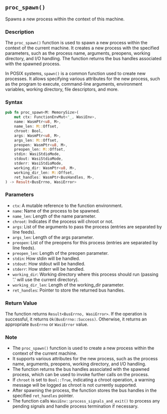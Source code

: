 ## `proc_spawn()`

Spawns a new process within the context of this machine.

### Description

The `proc_spawn()` function is used to spawn a new process within the context of the current machine. It creates a new process with the specified parameters, such as the process name, arguments, preopens, working directory, and I/O handling. The function returns the bus handles associated with the spawned process.

In POSIX systems, `spawn()` is a common function used to create new processes. It allows specifying various attributes for the new process, such as the program to execute, command-line arguments, environment variables, working directory, file descriptors, and more.

### Syntax

```rust
pub fn proc_spawn<M: MemorySize>(
    mut ctx: FunctionEnvMut<'_, WasiEnv>,
    name: WasmPtr<u8, M>,
    name_len: M::Offset,
    chroot: Bool,
    args: WasmPtr<u8, M>,
    args_len: M::Offset,
    preopen: WasmPtr<u8, M>,
    preopen_len: M::Offset,
    stdin: WasiStdioMode,
    stdout: WasiStdioMode,
    stderr: WasiStdioMode,
    working_dir: WasmPtr<u8, M>,
    working_dir_len: M::Offset,
    ret_handles: WasmPtr<BusHandles, M>,
) -> Result<BusErrno, WasiError>
```

### Parameters

- `ctx`: A mutable reference to the function environment.
- `name`: Name of the process to be spawned.
- `name_len`: Length of the name parameter.
- `chroot`: Indicates if the process will chroot or not.
- `args`: List of the arguments to pass the process (entries are separated by line feeds).
- `args_len`: Length of the args parameter.
- `preopen`: List of the preopens for this process (entries are separated by line feeds).
- `preopen_len`: Length of the preopen parameter.
- `stdin`: How stdin will be handled.
- `stdout`: How stdout will be handled.
- `stderr`: How stderr will be handled.
- `working_dir`: Working directory where this process should run (passing '.' will use the current directory).
- `working_dir_len`: Length of the working_dir parameter.
- `ret_handles`: Pointer to store the returned bus handles.

### Return Value

The function returns `Result<BusErrno, WasiError>`. If the operation is successful, it returns `Ok(BusErrno::Success)`. Otherwise, it returns an appropriate `BusErrno` or `WasiError` value.

### Note

- The `proc_spawn()` function is used to create a new process within the context of the current machine.
- It supports various attributes for the new process, such as the process name, arguments, preopens, working directory, and I/O handling.
- The function returns the bus handles associated with the spawned process, which can be used to invoke further calls on the process.
- If `chroot` is set to `Bool::True`, indicating a chroot operation, a warning message will be logged as chroot is not currently supported.
- After spawning the process, the function stores the bus handles in the specified `ret_handles` pointer.
- The function calls `WasiEnv::process_signals_and_exit()` to process any pending signals and handle process termination if necessary.

